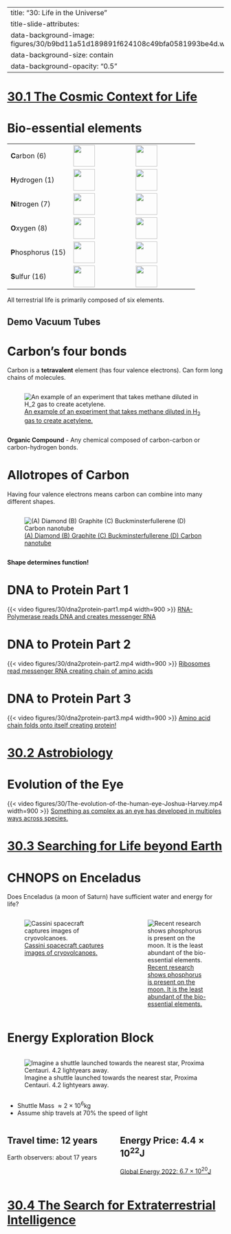
---
title: "30: Life in the Universe"
title-slide-attributes:
    data-background-image: figures/30/b9bd11a51d189891f624108c49bfa0581993be4d.webp
    data-background-size: contain
    data-background-opacity: "0.5"
---

# {background-image="figures/30/old23-pg_0004.svg" background-size="75%"}
# [30.1 The Cosmic Context for Life](https://openstax.org/books/astronomy-2e/pages/30-1-the-cosmic-context-for-life)
# {background-image="figures/30/old23-pg_0005.svg" background-size="75%"}
# Bio-essential elements


| | | |
|-|-|-|
| **C**arbon (6)    | ![](figures/30/Graphite-and-diamond-with-scale.jpg){height=50} | ![](figures/30/800px-Carbon_spectrum_visible.png){height=50} |
| **H**ydrogen (1)  | ![](figures/30/640px-Hydrogen_discharge_tube.jpg){height=50} | ![](figures/30/800px-Hydrogen_spectrum_visible.png){height=50} |
| **N**itrogen (7)  | ![](figures/30/320px-Fluessiger_Stickstoff.jpg){height=50} | ![](figures/30/800px-Nitrogen_spectrum_visible.png){height=50} |
| **O**xygen (8)    | ![](figures/30/Liquid_oxygen_in_a_beaker_4.jpg){height=50} | ![](figures/30/800px-Oxygen_spectrum_visible.png){height=50} |
| **P**hosphorus (15) | ![](figures/30/Phosphor_rot.jpg){height=50} | ![](figures/30/800px-Phosphorus_spectrum_visible.png){height=50} |
| **S**ulfur (16)   | ![](figures/30/Sulfur_-_El_Desierto_mine,_San_Pablo_de_Napa,_Daniel_Campos_Province,_Potosí,_Bolivia.jpg){height=50} | ![](figures/30/800px-Sulfur_spectrum_visible.png){height=50} |


::: {.notes}
All terrestrial life is primarily composed of six elements.
:::

## Demo Vacuum Tubes


# Carbon's four bonds
Carbon is a **tetravalent** element (has four valence electrons).
Can form long chains of molecules.

:::: {.columns}
::: {.column width="95%"}
::: {.callout-note appearance="minimal"}
![[An example of an experiment that takes methane diluted in H$_2$ gas to create acetylene.](https://pubs.rsc.org/en/content/articlelanding/2019/ra/c9ra05964d)](figures/30/carbon-chemistry.svg){#fig-CH2-2-C2H2 fig-align="center"}
:::
:::
:::: 

**Organic Compound** - Any chemical composed of carbon-carbon or carbon-hydrogen bonds.

# Allotropes of Carbon

Having four valence electrons means carbon can combine into many different shapes.

:::: {.columns}
::: {.column width="95%"}
::: {.callout-note appearance="minimal"}
![[(A) Diamond (B) Graphite (C) Buckminsterfullerene (D) Carbon nanotube](https://en.wikipedia.org/wiki/File:Eight_Allotropes_of_Carbon.svg)](figures/30/Allotropes_of_Carbon.svg){#fig-allotropes-of-carbon fig-align="center"}
:::
:::
:::: 

**Shape determines function!**

# {background-image="figures/30/old23-pg_0009.svg" background-size="75%"}
# {background-image="figures/30/old23-pg_0010.svg" background-size="75%"}
# {background-image="figures/30/old23-pg_0011.svg" background-size="75%"}
# DNA to Protein Part 1
{{< video figures/30/dna2protein-part1.mp4 width=900 >}}
[RNA-Polymerase reads DNA and creates messenger RNA](https://youtu.be/gG7uCskUOrA) 

# DNA to Protein Part 2
{{< video figures/30/dna2protein-part2.mp4 width=900 >}}
[Ribosomes read messenger RNA creating chain of amino acids](https://youtu.be/gG7uCskUOrA) 

# DNA to Protein Part 3
{{< video figures/30/dna2protein-part3.mp4 width=900 >}}
[Amino acid chain folds onto itself creating protein!](https://youtu.be/gG7uCskUOrA) 

# {background-image="figures/30/old23-pg_0015.svg" background-size="75%"}
# {background-image="figures/30/old23-pg_0016.svg" background-size="75%"}
# {background-image="figures/30/old23-pg_0017.svg" background-size="75%"}
# {background-image="figures/30/old23-pg_0018.svg" background-size="75%"}
# {background-image="figures/30/old23-pg_0019.svg" background-size="75%"}
# [30.2 Astrobiology](https://openstax.org/books/astronomy-2e/pages/30-2-astrobiology)
# {background-image="figures/30/old23-pg_0021.svg" background-size="75%"}
# {background-image="figures/30/old23-pg_0022.svg" background-size="75%"}
# {background-image="figures/30/old23-pg_0023.svg" background-size="75%"}
# {background-image="figures/30/old23-pg_0024.svg" background-size="75%"}
# {background-image="figures/30/old23-pg_0025.svg" background-size="75%"}
# {background-image="figures/30/old23-pg_0026.svg" background-size="75%"}
# {background-image="figures/30/old23-pg_0027.svg" background-size="75%"}
# {background-image="figures/30/old23-pg_0028.svg" background-size="75%"}
# Evolution of the Eye
{{< video figures/30/The-evolution-of-the-human-eye-Joshua-Harvey.mp4 width=900 >}}
[Something as complex as an eye has developed in multiples ways across species.](https://youtu.be/qrKZBh8BL_U) 


# {background-image="figures/30/old23-pg_0030.svg" background-size="75%"}
# {background-image="figures/30/old23-pg_0031.svg" background-size="75%"}
# {background-image="figures/30/old23-pg_0032.svg" background-size="75%"}
# {background-image="figures/30/old23-pg_0033.svg" background-size="75%"}
# [30.3 Searching for Life beyond Earth](https://openstax.org/books/astronomy-2e/pages/30-3-searching-for-life-beyond-earth)
# {background-image="figures/30/old23-pg_0034.svg" background-size="75%"}
# {background-image="figures/30/old23-pg_0035.svg" background-size="75%"}
# CHNOPS on Enceladus

Does Enceladus (a moon of Saturn) have sufficient water and energy for life?


:::: {.columns}

::: {.column width="55%"}
::: {.callout-note appearance="minimal"}
![[Cassini spacecraft captures images of cryovolcanoes.](https://www.flickr.com/photos/kevinmgill/49728085428/)](figures/30/Enceladus_-_November_21_2009_(49728085428).png){#fig-cryovolcanoe fig-align="center"}
:::
:::
::: {.column width="45%"}
::: {.callout-note appearance="minimal"}
![[Recent research shows phosphorus is present on the moon. It is the least abundant of the bio-essential elements.](https://www.nature.com/articles/s41586-023-05987-9)](figures/30/2023-06-14-phosphate-encelaud.png){#fig-nature-phosphorus fig-align="center"}
:::

:::

::::

# {background-image="figures/30/old23-pg_0037.svg" background-size="75%"}
# Energy Exploration Block

:::: {.columns}
::: {.column width="85%"}
::: {.callout-note appearance="minimal"}
![Imagine a shuttle launched towards the nearest star, Proxima Centauri. 4.2 lightyears away.](figures/30/Shuttle-to-Proxima-Centauri.svg){#fig-shuttle-trip fig-align="center"}
:::
:::
:::: 

- Shuttle Mass $\approx 2\times10^6$kg 
- Assume ship travels at $70\%$ the speed of light


:::: {.columns}
::: {.column width="50%"}

::: {.fragment .fade-up}

::: {.callout-note icon=false}
## Travel time: 12 years
Earth observers: about 17 years
::: 


:::
:::
::: {.column width="50%"}

::: {.fragment .fade-up}

::: {.callout-important icon=false}
## Energy Price: $4.4\times10^{22}$J

[Global Energy 2022: $6.7\times10^{20}$J](https://iea.blob.core.windows.net/assets/830fe099-5530-48f2-a7c1-11f35d510983/WorldEnergyOutlook2022.pdf) 
::: 


:::
:::
::::



# {background-image="figures/30/old23-pg_0039.svg" background-size="75%"}
# {background-image="figures/30/old23-pg_0040.svg" background-size="75%"}
# {background-image="figures/30/old23-pg_0041.svg" background-size="75%"}
# {background-image="figures/30/old23-pg_0042.svg" background-size="75%"}
# {background-image="figures/30/old23-pg_0043.svg" background-size="75%"}
# {background-image="figures/30/old23-pg_0044.svg" background-size="75%"}
# [30.4 The Search for Extraterrestrial Intelligence](https://openstax.org/books/astronomy-2e/pages/30-4-the-search-for-extraterrestrial-intelligence)
# {background-image="figures/30/old23-pg_0045.svg" background-size="75%"}
# {background-image="figures/30/old23-pg_0046.svg" background-size="75%"}
# {background-image="figures/30/old23-pg_0047.svg" background-size="75%"}
# {background-image="figures/30/old23-pg_0048.svg" background-size="75%"}
# {background-image="figures/30/old23-pg_0049.svg" background-size="75%"}
# {background-image="figures/30/old23-pg_0050.svg" background-size="75%"}
# {background-image="figures/30/old23-pg_0051.svg" background-size="75%"}
# {background-image="figures/30/old23-pg_0052.svg" background-size="75%"}

